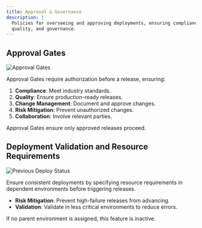 ```yaml
---
title: Approval & Governance
description: |
  Policies for overseeing and approving deployments, ensuring compliance, 
  quality, and governance.
---
```


## Approval Gates

<Frame>
  <img src="/policies/images/approval-gates.png" alt="Approval Gates" />
</Frame>

Approval Gates require authorization before a release, ensuring:

1. **Compliance**: Meet industry standards.
2. **Quality**: Ensure production-ready releases.
3. **Change Management**: Document and approve changes.
4. **Risk Mitigation**: Prevent unauthorized changes.
5. **Collaboration**: Involve relevant parties.

Approval Gates ensure only approved releases proceed.

## Deployment Validation and Resource Requirements

<Frame>
  <img
    src="/policies/images/previous-deploy-status.png"
    alt="Previous Deploy Status"
  />
</Frame>

Ensure consistent deployments by specifying resource requirements in dependent
environments before triggering releases.

- **Risk Mitigation**: Prevent high-failure releases from advancing.
- **Validation**: Validate in less critical environments to reduce errors.

<Info>If no parent environment is assigned, this feature is inactive.</Info>
